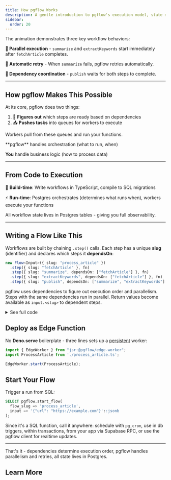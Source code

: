 ```yaml
---
title: How pgflow Works
description: A gentle introduction to pgflow's execution model, state machine, and workflow lifecycle
sidebar:
  order: 20
---
```



<div class="animation-explainer">
  <div class="explainer-text">

The animation demonstrates three key workflow behaviors:

**🔀 Parallel execution** - `summarize` and `extractKeywords` start immediately after `fetchArticle` completes.

**🔄 Automatic retry** - When `summarize` fails, pgflow retries automatically.

**🔗 Dependency coordination** - `publish` waits for both steps to complete.

  </div>

  <div class="explainer-animation">
    <SVGDAGAnimation showCaption={false} />
  </div>
</div>

<style>{`
  .animation-explainer {
    display: grid;
    grid-template-columns: 1fr 1fr;
    gap: 1.5rem;
    align-items: start;
  }

  .explainer-animation {
    position: sticky;
    top: 2rem;
    margin-top: -1rem;
  }

  @media (max-width: 1024px) {
    .animation-explainer {
      grid-template-columns: 1fr;
      gap: 2rem;
    }

    .explainer-text {
      text-align: left;
    }

    .explainer-animation {
      position: relative;
      top: 0;
      max-width: 100%;
      width: 100%;
      margin: 0;
      overflow: hidden;
    }
  }
`}</style>

---

## How pgflow Makes This Possible

At its core, pgflow does two things:

1. 🧠 **Figures out** which steps are ready based on dependencies
2. 📤 **Pushes tasks** into queues for workers to execute

Workers pull from these queues and run your functions.

<Aside type="note" title="Key Separation">
**pgflow** handles orchestration (what to run, when)

**You** handle business logic (how to process data)
</Aside>

---

## From Code to Execution

🔨 **Build-time**: Write workflows in TypeScript, compile to SQL migrations

⚡ **Run-time**: Postgres orchestrates (determines what runs when), workers execute your functions

All workflow state lives in Postgres tables - giving you full observability.

---

## Writing a Flow Like This

Workflows are built by chaining `.step()` calls. Each step has a unique **slug** (identifier) and declares which steps it **dependsOn**:

```typescript
new Flow<Input>({ slug: "process_article" })
  .step({ slug: "fetchArticle" }, fn)
  .step({ slug: "summarize", dependsOn: ["fetchArticle"] }, fn)
  .step({ slug: "extractKeywords", dependsOn: ["fetchArticle"] }, fn)
  .step({ slug: "publish", dependsOn: ["summarize", "extractKeywords"] }, fn);
```

pgflow uses dependencies to figure out execution order and parallelism. Steps with the same dependencies run in parallel. Return values become available as `input.<slug>` to dependent steps.

<details>
<summary>See full code</summary>

```typescript "input.run" "dependsOn: [\"fetchArticle\"]" "input.fetchArticle" "dependsOn: [\"summarize\", \"extractKeywords\"]" "input.summarize" "input.extractKeywords"
type Input = { url: string };

new Flow<Input>({ slug: "process_article" })
  .step(
    { slug: "fetchArticle" },
    async (input) => {
      const response = await fetch(input.run.url);
      return response.text();
    }
  )
  .step(
    { slug: "summarize", dependsOn: ["fetchArticle"] },
    async (input) => {
      return await openai.summarize(input.fetchArticle);
    }
  )
  .step(
    { slug: "extractKeywords", dependsOn: ["fetchArticle"] },
    async (input) => {
      return await openai.extractKeywords(input.fetchArticle);
    }
  )
  .step(
    { slug: "publish", dependsOn: ["summarize", "extractKeywords"] },
    async (input) => {
      await db.insert({
        summary: input.summarize,
        keywords: input.extractKeywords
      });
    }
  );
```

</details>

## Deploy as Edge Function

No **Deno.serve** boilerplate - three lines sets up a [persistent](/reference/queue-worker/how-it-works/) worker:

```typescript
import { EdgeWorker } from "jsr:@pgflow/edge-worker";
import ProcessArticle from './process_article.ts';

EdgeWorker.start(ProcessArticle);
```

## Start Your Flow

Trigger a run from SQL:

```sql
SELECT pgflow.start_flow(
  flow_slug => 'process_article',
  input => '{"url": "https://example.com"}'::jsonb
);
```

Since it's a SQL function, call it anywhere: schedule with `pg_cron`, use in db triggers, within transactions, from your app via Supabase RPC, or use the pgflow client for realtime updates.

---

That's it - dependencies determine execution order, pgflow handles parallelism and retries, all state lives in Postgres.

## Learn More

<CardGrid>
  <LinkCard
    title="Install pgflow"
    href="/get-started/installation/"
    description="Set up pgflow in your Supabase project with one command"
  />
  <LinkCard
    title="Create your first flow"
    href="/get-started/flows/create-flow/"
    description="Build a simple workflow to see how steps connect"
  />
  <LinkCard
    title="Monitor Execution"
    href="/deploy/monitor-execution/"
    description="Query step states, view execution timeline, troubleshoot failures"
  />
  <LinkCard
    title="Three-layer architecture"
    href="/concepts/three-layer-architecture/"
    description="Deep dive into three-layer separation and design philosophy"
  />
</CardGrid>

<JoinCommunity />

